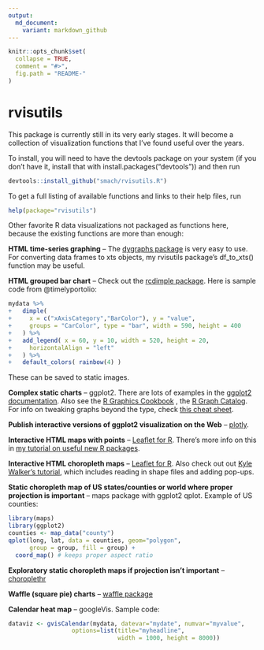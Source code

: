 ```yaml
---
output:
  md_document:
    variant: markdown_github
---
```



```r
knitr::opts_chunk$set(
  collapse = TRUE,
  comment = "#>",
  fig.path = "README-"
)
```

# rvisutils

This package is currently still in its very early stages. It will become a collection of visualization functions that I've found useful over the years.

To install, you will need to have the devtools package on your system (if you don't have it, install that with install.packages("devtools")) and then run

```r

devtools::install_github("smach/rvisutils.R")

```

To get a full listing of available functions and links to their help files, run

```r

help(package="rvisutils")

```

Other favorite R data visualizations not packaged as functions here, because the existing functions are more than enough:

**HTML time-series graphing** -- The [dygraphs package](http://rstudio.github.io/dygraphs/) is very easy to use. For converting data frames to xts objects, my rvisutils package's df_to_xts() function may be useful.

**HTML grouped bar chart** -- Check out the [rcdimple package](https://github.com/timelyportfolio/rcdimple). Here is sample code from @timelyportolio:

```r
mydata %>%
+   dimple(
+     x = c("xAxisCategory","BarColor"), y = "value",
+     groups = "CarColor", type = "bar", width = 590, height = 400
+   ) %>%
+   add_legend( x = 60, y = 10, width = 520, height = 20,
+     horizontalAlign = "left"
+   ) %>%
+   default_colors( rainbow(4) )


```
These can be saved to static images.

**Complex static charts** -- ggplot2. There are lots of examples in the [ggplot2 documentation](http://docs.ggplot2.org/current/). Also see the [R Graphics Cookbook](http://www.cookbook-r.com/Graphs/index.html) , the [R Graph Catalog](http://shinyapps.stat.ubc.ca/r-graph-catalog/). For info on tweaking graphs beyond the type, check [this cheat sheet](http://zevross.com/blog/2014/08/04/beautiful-plotting-in-r-a-ggplot2-cheatsheet-3/).


**Publish interactive versions of ggplot2 visualization on the Web** -- [plotly](https://plot.ly/ggplot2/).

**Interactive HTML maps with points** -- [Leaflet for R](http://rstudio.github.io/leaflet/). There's more info on this in [my tutorial on useful new R packages](http://www.computerworld.com/article/2894448/useful-new-r-packages-for-data-visualization-and-analysis.html).

**Interactive HTML choropleth maps** -- [Leaflet for R](http://rstudio.github.io/leaflet/). Also check out out [Kyle Walker's tutorial](http://rpubs.com/walkerke/leaflet_choropleth), which includes reading in shape files and adding pop-ups. 

**Static choropleth map of US states/counties or world where proper projection is important** -- maps package with ggplot2 qplot. Example of US counties:

```r
library(maps)
library(ggplot2)
counties <- map_data("county")
qplot(long, lat, data = counties, geom="polygon",
      group = group, fill = group) +
  coord_map() # keeps proper aspect ratio

```

**Exploratory static choropleth maps if projection isn't important** -- [choroplethr](https://github.com/trulia/choroplethr)

**Waffle (square pie) charts** -- [waffle package](https://github.com/hrbrmstr/waffle)

**Calendar heat map** -- googleVis. Sample code:

```r
dataviz <- gvisCalendar(mydata, datevar="mydate", numvar="myvalue",
                  options=list(title="myheadline",
                               width = 1000, height = 8000))

```










